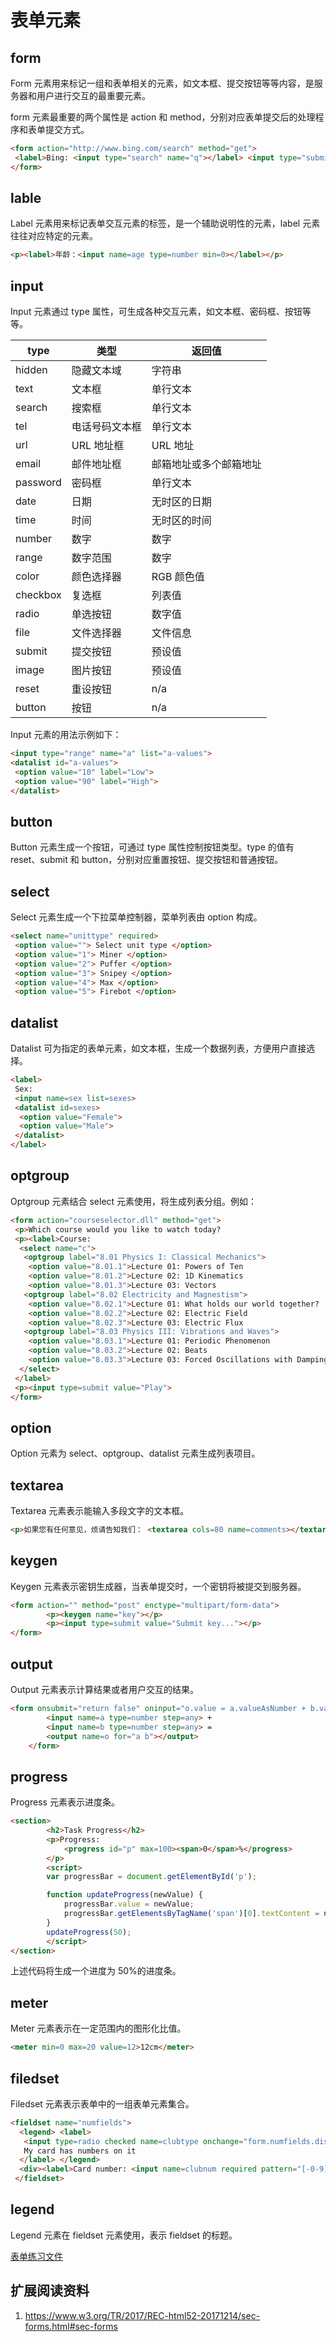 # 表单元素 {#html-form}

## form

Form 元素用来标记一组和表单相关的元素，如文本框、提交按钮等等内容，是服务器和用户进行交互的最重要元素。

form 元素最重要的两个属性是 action 和 method，分别对应表单提交后的处理程序和表单提交方式。

```html
<form action="http://www.bing.com/search" method="get">
 <label>Bing: <input type="search" name="q"></label> <input type="submit" value="Search...">
</form>
```

## lable

Label 元素用来标记表单交互元素的标签，是一个辅助说明性的元素，label 元素往往对应特定的元素。

```html
<p><label>年龄：<input name=age type=number min=0></label></p>
```

## input

Input 元素通过 type 属性，可生成各种交互元素，如文本框、密码框、按钮等等。

|   type   |      类型      |         返回值         |
| -------- | -------------- | ---------------------- |
| hidden   | 隐藏文本域     | 字符串                 |
| text     | 文本框         | 单行文本               |
| search   | 搜索框         | 单行文本               |
| tel      | 电话号码文本框 | 单行文本               |
| url      | URL 地址框     | URL 地址               |
| email    | 邮件地址框     | 邮箱地址或多个邮箱地址 |
| password | 密码框         | 单行文本               |
| date     | 日期           | 无时区的日期           |
| time     | 时间           | 无时区的时间           |
| number   | 数字           | 数字                   |
| range    | 数字范围       | 数字                   |
| color    | 颜色选择器     | RGB 颜色值             |
| checkbox | 复选框         | 列表值                 |
| radio    | 单选按钮       | 数字值                 |
| file     | 文件选择器     | 文件信息               |
| submit   | 提交按钮       | 预设值                 |
| image    | 图片按钮       | 预设值                 |
| reset    | 重设按钮       | n/a                    |
| button   | 按钮           | n/a                    |

Input 元素的用法示例如下：

```html
<input type="range" name="a" list="a-values">
<datalist id="a-values">
 <option value="10" label="Low">
 <option value="90" label="High">
</datalist>
```

## button

Button 元素生成一个按钮，可通过 type 属性控制按钮类型。type 的值有 reset、submit 和 button，分别对应重置按钮、提交按钮和普通按钮。

## select

Select 元素生成一个下拉菜单控制器，菜单列表由 option 构成。

```html
<select name="unittype" required>
 <option value=""> Select unit type </option>
 <option value="1"> Miner </option>
 <option value="2"> Puffer </option>
 <option value="3"> Snipey </option>
 <option value="4"> Max </option>
 <option value="5"> Firebot </option>
```

## datalist

Datalist 可为指定的表单元素，如文本框，生成一个数据列表，方便用户直接选择。

```html
<label>
 Sex:
 <input name=sex list=sexes>
 <datalist id=sexes>
  <option value="Female">
  <option value="Male">
 </datalist>
</label>
```

## optgroup

Optgroup 元素结合 select 元素使用，将生成列表分组。例如：

```html
<form action="courseselector.dll" method="get">
 <p>Which course would you like to watch today?
 <p><label>Course:
  <select name="c">
   <optgroup label="8.01 Physics I: Classical Mechanics">
    <option value="8.01.1">Lecture 01: Powers of Ten
    <option value="8.01.2">Lecture 02: 1D Kinematics
    <option value="8.01.3">Lecture 03: Vectors
   <optgroup label="8.02 Electricity and Magnestism">
    <option value="8.02.1">Lecture 01: What holds our world together?
    <option value="8.02.2">Lecture 02: Electric Field
    <option value="8.02.3">Lecture 03: Electric Flux
   <optgroup label="8.03 Physics III: Vibrations and Waves">
    <option value="8.03.1">Lecture 01: Periodic Phenomenon
    <option value="8.03.2">Lecture 02: Beats
    <option value="8.03.3">Lecture 03: Forced Oscillations with Damping
  </select>
 </label>
 <p><input type=submit value="Play">
</form>
```

## option

Option 元素为 select、optgroup、datalist 元素生成列表项目。

## textarea

Textarea 元素表示能输入多段文字的文本框。

```html
<p>如果您有任何意见，烦请告知我们： <textarea cols=80 name=comments></textarea></p>
```

## keygen

Keygen 元素表示密钥生成器，当表单提交时，一个密钥将被提交到服务器。

``` html
<form action="" method="post" enctype="multipart/form-data">
        <p><keygen name="key"></p>
        <p><input type=submit value="Submit key..."></p>
</form>
```

## output

Output 元素表示计算结果或者用户交互的结果。

``` html
<form onsubmit="return false" oninput="o.value = a.valueAsNumber + b.valueAsNumber">
        <input name=a type=number step=any> +
        <input name=b type=number step=any> =
        <output name=o for="a b"></output>
    </form>
```

## progress

Progress 元素表示进度条。

``` html
<section>
        <h2>Task Progress</h2>
        <p>Progress:
            <progress id="p" max=100><span>0</span>%</progress>
        </p>
        <script>
        var progressBar = document.getElementById('p');

        function updateProgress(newValue) {
            progressBar.value = newValue;
            progressBar.getElementsByTagName('span')[0].textContent = newValue;
        }
        updateProgress(50);
        </script>
</section>
```

上述代码将生成一个进度为 50\%的进度条。

## meter

Meter 元素表示在一定范围内的图形化比值。

``` html
<meter min=0 max=20 value=12>12cm</meter>
```

## filedset

Filedset 元素表示表单中的一组表单元素集合。

``` html
<fieldset name="numfields">
  <legend> <label>
   <input type=radio checked name=clubtype onchange="form.numfields.disabled = !checked">
   My card has numbers on it
  </label> </legend>
  <div><label>Card number: <input name=clubnum required pattern="[-0-9]+"></label></div>
 </fieldset>
```

## legend

Legend 元素在 fieldset 元素使用，表示 fieldset 的标题。

[表单练习文件](examples\HTML5\form.html)

## 扩展阅读资料

1. <https://www.w3.org/TR/2017/REC-html52-20171214/sec-forms.html#sec-forms>
